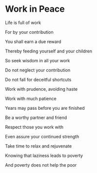 # Work in Peace

Life is full of work

For by your contribution

You shall earn a due reward

Thereby feeding yourself and your children

So seek wisdom in all your work

Do not neglect your contribution

Do not fall for deceitful shortcuts

Work with prudence, avoiding haste

Work with much patience

Years may pass before you are finished

Be a worthy partner and friend

Respect those you work with

Even assure your continued strength

Take time to relax and rejuvenate

Knowing that laziness leads to poverty

And poverty does not help the poor
